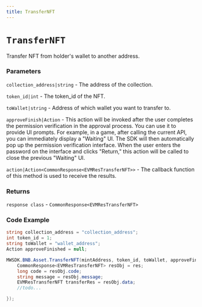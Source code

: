 ```yaml
---
title: TransferNFT
---
```


# `TransferNFT`

Transfer NFT from holder's wallet to another address.
### Parameters
`collection_address|string` -  The address of the collection.

`token_id|int` - The token_id of the NFT.

`toWallet|string` - Address of which wallet you want to transfer to.

`approveFinish|Action` - This action will be invoked after the user completes the permission verification in the approval process. You can use it to provide UI prompts. For example, in a game, after calling the current API, you can immediately display a "Waiting" UI. The SDK will then automatically pop up the permission verification interface. When the user enters the password on the interface and clicks "Return," this action will be called to close the previous "Waiting" UI.

`action|Action<CommonResponse<EVMResTransferNFT>>` - The callback function of this method is used to receive the results.

### Returns
`response class` - `CommonResponse<EVMResTransferNFT>`

### Code Example
```csharp
string collection_address = "collection_address";
int token_id = 1;
string toWallet = "wallet_address";
Action approveFinished = null;

MWSDK.BNB.Asset.TransferNFT(mintAddress, token_id, toWallet, approveFinished, (res) => {
    CommonResponse<EVMResTransferNFT> resObj = res;
    long code = resObj.code;
    string message = resObj.message;
    EVMResTransferNFT transferRes = resObj.data;
    //todo...

});
```
